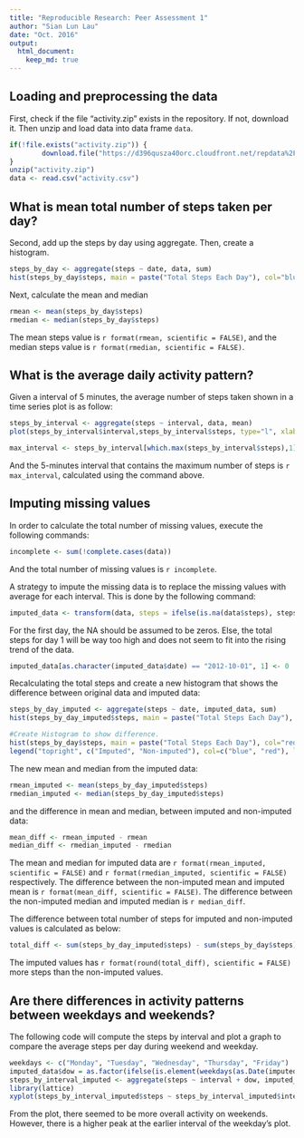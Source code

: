 ```yaml
---
title: "Reproducible Research: Peer Assessment 1"
author: "Sian Lun Lau"
date: "Oct. 2016"
output: 
  html_document:
    keep_md: true
---
```


## Loading and preprocessing the data

First, check if the file "activity.zip" exists in the repository. If not, download it. Then unzip and load data into data frame `data`. 
```r
if(!file.exists("activity.zip")) {
        download.file("https://d396qusza40orc.cloudfront.net/repdata%2Fdata%2Factivity.zip","activity.zip")
}
unzip("activity.zip")
data <- read.csv("activity.csv")
```
## What is mean total number of steps taken per day?

Second, add up the steps by day using aggregate. Then, create a histogram.
```r
steps_by_day <- aggregate(steps ~ date, data, sum)
hist(steps_by_day$steps, main = paste("Total Steps Each Day"), col="blue", xlab="Number of Steps")
```

Next, calculate the mean and median
```r
rmean <- mean(steps_by_day$steps)
rmedian <- median(steps_by_day$steps)
```
The mean steps value is `r format(rmean, scientific = FALSE)`, and the median steps value is `r format(rmedian, scientific = FALSE)`.

## What is the average daily activity pattern?

Given a interval of 5 minutes, the average number of steps taken shown in a time series plot is as follow:

```r
steps_by_interval <- aggregate(steps ~ interval, data, mean)
plot(steps_by_interval$interval,steps_by_interval$steps, type="l", xlab="Interval", ylab="Number of Steps",main="Average Number of Steps per Day by Interval")
```

```r
max_interval <- steps_by_interval[which.max(steps_by_interval$steps),1]
```
And the 5-minutes interval that contains the maximum number of steps is `r max_interval`, calculated using the command above.

## Imputing missing values

In order to calculate the total number of missing values, execute the following commands:

```r
incomplete <- sum(!complete.cases(data))
```

And the total number of missing values is `r incomplete`.

A strategy to impute the missing data is to replace the missing values with average for each interval. This is done by the following command:

```r
imputed_data <- transform(data, steps = ifelse(is.na(data$steps), steps_by_interval$steps[match(data$interval, steps_by_interval$interval)], data$steps))
```

For the first day, the NA should be assumed to be zeros. Else, the total steps for day 1 will be way too high and does not seem to fit into the rising trend of the data.

```r
imputed_data[as.character(imputed_data$date) == "2012-10-01", 1] <- 0
```

Recalculating the total steps and create a new histogram that shows the difference between original data and imputed data:

```r
steps_by_day_imputed <- aggregate(steps ~ date, imputed_data, sum)
hist(steps_by_day_imputed$steps, main = paste("Total Steps Each Day"), col="blue", xlab="Number of Steps")

#Create Histogram to show difference. 
hist(steps_by_day$steps, main = paste("Total Steps Each Day"), col="red", xlab="Number of Steps", add=T)
legend("topright", c("Imputed", "Non-imputed"), col=c("blue", "red"), lwd=10)
```

The new mean and median from the imputed data:

```r
rmean_imputed <- mean(steps_by_day_imputed$steps)
rmedian_imputed <- median(steps_by_day_imputed$steps)

```

and the difference in mean and median, between imputed and non-imputed data:

```r
mean_diff <- rmean_imputed - rmean
median_diff <- rmedian_imputed - rmedian
```

The mean and median for imputed data are `r format(rmean_imputed, scientific = FALSE)` and `r format(rmedian_imputed, scientific = FALSE)` respectively.
The difference between the non-imputed mean and imputed mean is `r format(mean_diff, scientific = FALSE)`.
The difference between the non-imputed median and imputed median is `r median_diff`.

The difference between total number of steps for imputed and non-imputed values is calculated as below:

```r
total_diff <- sum(steps_by_day_imputed$steps) - sum(steps_by_day$steps)
```

The imputed values has `r format(round(total_diff), scientific = FALSE)` more steps than the non-imputed values.


## Are there differences in activity patterns between weekdays and weekends?

The following code will compute the steps by interval and plot a graph to compare the average steps per day  during weekend and weekday.

```r
weekdays <- c("Monday", "Tuesday", "Wednesday", "Thursday", "Friday")
imputed_data$dow = as.factor(ifelse(is.element(weekdays(as.Date(imputed_data$date)),weekdays), "Weekday", "Weekend"))
steps_by_interval_imputed <- aggregate(steps ~ interval + dow, imputed_data, mean)
library(lattice)
xyplot(steps_by_interval_imputed$steps ~ steps_by_interval_imputed$interval|steps_by_interval_imputed$dow, main="Average Steps per Day by Interval",xlab="Interval", ylab="Steps",layout=c(1,2), type="l")
```

From the plot, there seemed to be more overall activity on weekends. However, there is a higher peak at the earlier interval of the weekday's plot.


